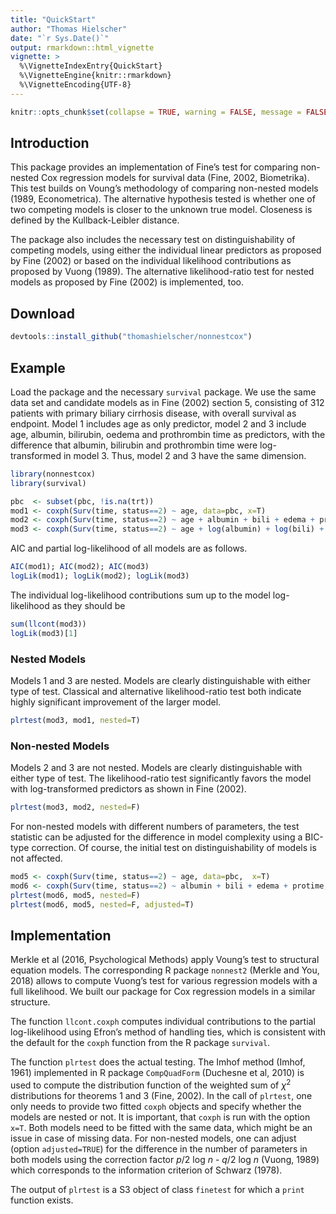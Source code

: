 ```yaml
---
title: "QuickStart"
author: "Thomas Hielscher"
date: "`r Sys.Date()`"
output: rmarkdown::html_vignette
vignette: >
  %\VignetteIndexEntry{QuickStart}
  %\VignetteEngine{knitr::rmarkdown}
  %\VignetteEncoding{UTF-8}
---
```


```r
knitr::opts_chunk$set(collapse = TRUE, warning = FALSE, message = FALSE, echo=TRUE, comment = "#>")
```


## Introduction

This package provides an implementation of Fine's test for comparing non-nested Cox regression models for survival data (Fine, 2002, Biometrika). This test builds on Voung's methodology of comparing non-nested models (1989, Econometrica). The alternative hypothesis tested is whether one of two competing models is closer to the unknown true model. Closeness is defined by the Kullback-Leibler distance.

The package also includes the necessary test on distinguishability of competing models, using either the individual linear predictors as proposed by Fine (2002) or based on the individual likelihood contributions as proposed by Vuong (1989). The alternative likelihood-ratio test for nested models as proposed by Fine (2002) is implemented, too. 

## Download

```r
devtools::install_github("thomashielscher/nonnestcox")
```

## Example

Load the package and the necessary `survival` package. We use the same data set and candidate models as in Fine (2002) section 5,  consisting of 312 patients with primary biliary cirrhosis disease, with overall survival as endpoint.
Model 1  includes age as only predictor, model 2 and 3 include age, albumin, bilirubin, oedema and prothrombin time as predictors, with the difference that albumin, bilirubin and prothrombin time were log-transformed in model 3. Thus, model 2 and 3 have the same dimension.

```r
library(nonnestcox)
library(survival)

pbc  <- subset(pbc, !is.na(trt))
mod1 <- coxph(Surv(time, status==2) ~ age, data=pbc, x=T)
mod2 <- coxph(Surv(time, status==2) ~ age + albumin + bili + edema + protime, data=pbc,  x=T)
mod3 <- coxph(Surv(time, status==2) ~ age + log(albumin) + log(bili) + edema + log(protime), data=pbc, x=T)
```

AIC and partial log-likelihood of all models are as follows.
```r
AIC(mod1); AIC(mod2); AIC(mod3)
logLik(mod1); logLik(mod2); logLik(mod3)
```

The individual log-likelihood contributions sum up to the model log-likelihood as they should be
```r
sum(llcont(mod3))
logLik(mod3)[1]
```

### Nested Models

Models 1 and 3 are nested. Models are clearly distinguishable with either type of test. 
Classical and alternative likelihood-ratio test both indicate highly significant improvement of the larger model.

```r
plrtest(mod3, mod1, nested=T)
```

### Non-nested Models

Models 2 and 3 are not nested. Models are clearly distinguishable with either type of test. 
The likelihood-ratio test significantly favors the model with log-transformed predictors as shown in Fine (2002).

```r
plrtest(mod3, mod2, nested=F) 
```

For non-nested models with different numbers of parameters, the test statistic can be adjusted for the difference in model complexity using a BIC-type correction. Of course, the initial test on distinguishability of models is not affected. 

```r
mod5 <- coxph(Surv(time, status==2) ~ age, data=pbc,  x=T)
mod6 <- coxph(Surv(time, status==2) ~ albumin + bili + edema + protime, data=pbc,  x=T)
plrtest(mod6, mod5, nested=F)
plrtest(mod6, mod5, nested=F, adjusted=T)
```

## Implementation

Merkle et al (2016, Psychological Methods) apply Voung's test to structural equation models. The corresponding  R package `nonnest2` (Merkle and You, 2018) allows to compute Vuong's test for various regression models with a full likelihood. We built our package for Cox regression models in a similar structure.

The function `llcont.coxph` computes individual contributions to the partial log-likelihood using Efron's method of handling ties, which is consistent with the default for the `coxph` function from the R package `survival`.

The function `plrtest` does the actual testing. The Imhof method (Imhof, 1961) implemented in R package `CompQuadForm` (Duchesne et al, 2010) is used to compute the distribution function of the weighted sum of $\chi^2$ distributions for theorems 1 and 3 (Fine, 2002). In the call of `plrtest`, one only needs to provide two fitted `coxph` objects and specify whether the models are nested or not. It is important, that `coxph` is run with the option `x=T`. Both models need to be fitted with the same data, which might be an issue in case of missing data. 
For non-nested models, one can adjust (option `adjusted=TRUE`) for the difference in the number of parameters in both models using the correction factor $p/2$ log $n$ - $q/2$ log $n$ (Vuong, 1989) which corresponds to the information criterion of Schwarz (1978). 

The output of `plrtest` is a S3 object of class `finetest` for which a `print` function exists.

